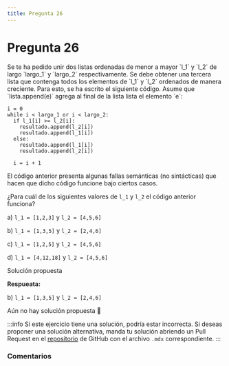 ```yaml
---
title: Pregunta 26
---
```



# Pregunta 26

<div className="exercise">
Se te ha pedido unir dos listas ordenadas de menor a mayor `l_1` y `l_2` de largo `largo_1`
y `largo_2` respectivamente. Se debe obtener una tercera lista que contenga todos los
elementos de `l_1` y `l_2` ordenados de manera creciente. Para esto, se ha escrito el
siguiente código. Asume que `lista.append(e)` agrega al final de la lista lista el
elemento `e`:

```
i = 0
while i < largo_1 or i < largo_2:
  if l_1[i] >= l_2[i]:
    resultado.append(l_2[i])
    resultado.append(l_1[i])
  else:
    resultado.append(l_1[i])
    resultado.append(l_2[i])

  i = i + 1
```

El código anterior presenta algunas fallas semánticas (no sintácticas) que hacen que dicho
código funcione bajo ciertos casos.

¿Para cuál de los siguientes valores de `l_1` y `l_2` el código anterior funciona?

a) `l_1 = [1,2,3]` y `l_2 = [4,5,6]`

b) `l_1 = [1,3,5]` y `l_2 = [2,4,6]`

c) `l_1 = [1,2,5]` y `l_2 = [4,5,6]`

d) `l_1 = [4,12,18]` y `l_2 = [4,5,6]`
</div>

<MDXDetails>
<summary>Solución propuesta</summary>

<div className="exercise">

**Respueata:**

b) `l_1 = [1,3,5]` y `l_2 = [2,4,6]`

Aún no hay solución propuesta 🥲
</div>

:::info
Si este ejercicio tiene una solución, podría estar incorrecta. Si deseas proponer una solución alternativa, manda tu solución abriendo
un Pull Request en el [repositorio](https://github.com/crow-rojas/apuntes-fundamentals/pulls) de GitHub con el archivo
`.mdx` correspondiente.
:::

</MDXDetails>

### Comentarios

<Disqus
  url="https://crow-rojas.github.io/apuntes-fundamentals/docs/engineering/computing/exercises/2016-2/p26"
  identifier="docs/engineering/computing/exercises/2016-2/p26"
  title="2016-2 Computación - Pregunta 26"
/>
